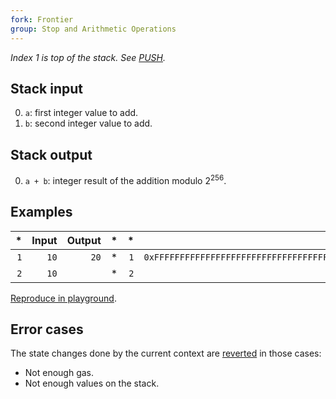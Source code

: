 ```yaml
---
fork: Frontier
group: Stop and Arithmetic Operations
---
```


*Index 1 is top of the stack. See [PUSH](/#60).*

## Stack input

0. `a`: first integer value to add.
1. `b`: second integer value to add.

## Stack output

0. `a + b`: integer result of the addition modulo 2<sup>256</sup>.

## Examples

| * | Input | Output | * | * | Input | Output |
|--:|------:|-------:|--:|--:|------:|-------:|
| `1` | `10` | `20` | * | `1` | `0xFFFFFFFFFFFFFFFFFFFFFFFFFFFFFFFFFFFFFFFFFFFFFFFFFFFFFFFFFFFFFFFF` | `0` |
| `2` | `10` | | * | `2` | `1` | |

[Reproduce in playground](/playground?unit=Wei&codeType=Mnemonic&code='y1z0z0twwy2v32%200xsssszt'~uuuuzv1%201y%2F%2F%20Example%20w%5CnvwPUSHuFFtwADDs~~%01stuvwyz~_).

## Error cases

The state changes done by the current context are [reverted](#FD) in those cases:
- Not enough gas.
- Not enough values on the stack.
